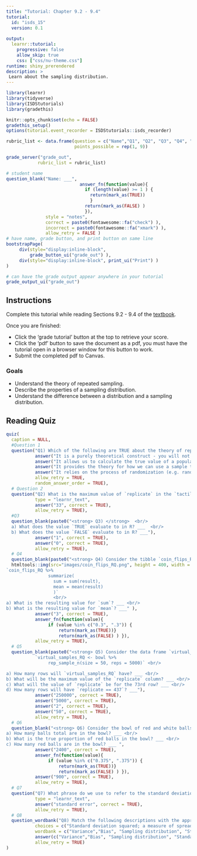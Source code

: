 ```yaml
---
title: "Tutorial: Chapter 9.2 - 9.4"
tutorial:
  id: "isds_15"
  version: 0.1
  
output:
  learnr::tutorial:
    progressive: false
    allow_skip: true
    css: ["css/nu-theme.css"]
runtime: shiny_prerendered
description: >
 Learn about the sampling distribution.
---
```


```r
library(learnr)
library(tidyverse)
library(ISDStutorials)
library(gradethis)

knitr::opts_chunk$set(echo = FALSE)
gradethis_setup()
options(tutorial.event_recorder = ISDStutorials::isds_recorder)

```


```r
rubric_list <- data.frame(question = c("Name","Q1", "Q2", "Q3", "Q4", "Q5", "Q6", "Q7", "Q8"),
                          points_possible = rep(1, 9))

grade_server("grade_out", 
            rubric_list = rubric_list)
```


```r
# student name
question_blank("Name: ___",
                            answer_fn(function(value){
                              if (length(value) >= 1 ) {
                                return(mark_as(TRUE))
                                }
                              return(mark_as(FALSE) )
                              }),
               style = "notes",
               correct = paste0(fontawesome::fa("check") ),
               incorrect = paste0(fontawesome::fa("xmark") ), 
               allow_retry = FALSE )
# have name, grade button, and print button on same line
bootstrapPage(
     div(style="display:inline-block",
         grade_button_ui("grade_out") ),
     div(style="display:inline-block", print_ui("Print") )
)

# can have the grade output appear anywhere in your tutorial
grade_output_ui("grade_out")
```

## Instructions

Complete this tutorial while reading Sections 9.2 - 9.4 of the [textbook](https://nustat.github.io/intro-stat-data-sci/09-sampling-distributions.html).

Once you are finished:

-   Click the 'grade tutorial' button at the top to retrieve your score.
-   Click the 'pdf' button to save the document as a pdf, you must have the tutorial open in a browser window for this button to work.
-   Submit the completed pdf to Canvas.


### Goals

-   Understand the theory of repeated sampling.
-   Describe the properties of a sampling distribution.
-   Understand the difference between a distribution and a sampling distribution.


## Reading Quiz

```r
quiz(
  caption = NULL,
  #Question 1
  question("Q1) Which of the following are TRUE about the theory of repeated samples? Select all that apply.  ",
           answer("It is a purely theoretical construct - you will not observe repeated samples in real life", correct = TRUE),
           answer("It allows us to calculate the true value of a population parameter exactly"),
           answer("It provides the theory for how we can use a sample to infer to a population", correct = TRUE),
           answer("It relies on the process of randomization (e.g. random sampling)", correct = TRUE),
           allow_retry = TRUE,
           random_answer_order = TRUE),
  # Question 2
  question("Q2) What is the maximum value of `replicate` in the `tactile_prop_red` dataset? ", 
           type = "learnr_text",
           answer("33", correct = TRUE),
           allow_retry = TRUE),
  #Q3
  question_blank(paste0("<strong> Q3) </strong>  <br/>
  a) What does the value `TRUE` evaluate to in R? ___  <br/>
  b) What does the value `FALSE` evaluate to in R? ___"),
           answer("1", correct = TRUE),
           answer("0", correct = TRUE),
           allow_retry = TRUE),
  # Q4
  question_blank(paste0("<strong> Q4) Consider the tibble `coin_flips_RQ` shown below and the lines of code that follow. </strong>  <br/>",
  htmltools::img(src="images/coin_flips_RQ.png", height = 400, width = 200)," <br/>
`coin_flips_RQ %>%  
                summarize(
                  sum = sum(result),
                  mean = mean(result)
                  )`
                  <br/>
a) What is the resulting value for `sum`? ___ <br/>
b) What is the resulting value for `mean`? ___" ), 
           answer("3", correct = TRUE),
           answer_fn(function(value){
                if (value %in% c("0.3", ".3")) {
                    return(mark_as(TRUE))}
                    return(mark_as(FALSE) ) }),
           allow_retry = TRUE),
  # Q5
  question_blank(paste0("<strong> Q5) Consider the data frame `virtual_samples_RQ` that results from the following lines of code: </strong>  <br/>
           `virtual_samples_RQ <- bowl %>%  
                rep_sample_n(size = 50, reps = 5000)` <br/>

a) How many rows will `virtual_samples_RQ` have? ___ <br/>
b) What will be the maximum value of the `replicate` column? ___ <br/>
c) What will the value of `replicate` be for the 73rd row? ___ <br/>
d) How many rows will have `replicate == 437`? ___"), 
           answer("250000", correct = TRUE),
           answer("5000", correct = TRUE),
           answer("2", correct = TRUE),
           answer("50", correct = TRUE),
           allow_retry = TRUE),
  # Q6
  question_blank("<strong> Q6) Consider the bowl of red and white balls in Figure 9.10 and its virtual analog in the data frame bowls. </strong>  <br/>
a) How many balls total are in the bowl? ___ <br/>
b) What is the true proportion of red balls in the bowl? ___ <br/>
c) How many red balls are in the bowl? ___ ",
           answer("2400", correct = TRUE),
           answer_fn(function(value){
                if (value %in% c("0.375", ".375")) {
                    return(mark_as(TRUE))}
                    return(mark_as(FALSE) ) }),
           answer("900", correct = TRUE),
           allow_retry = TRUE),
  # Q7
  question("Q7) What phrase do we use to refer to the standard deviation of a sampling distribution? ", 
           type = "learnr_text",
           answer("standard error", correct = TRUE),
           allow_retry = TRUE),
  # Q8
  question_wordbank("Q8) Match the following descriptions with the appropriate term:",
           choices = c("Standard deviation squared; a measure of spread in the data", "The difference between the average value of a sampling distribution and the true population parameter", "The distribution of possible values of estimates across repeated samples","A measure of spread of an estimator across repeated samples", "A parameter of the t-distribution that depends on sample size"),
           wordbank = c("Variance","Bias", "Sampling distribution", "Standard error", "Degrees of freedom"),
           answer(c("Variance","Bias", "Sampling distribution", "Standard error", "Degrees of freedom"), correct = TRUE),
           allow_retry = TRUE)
)

```
